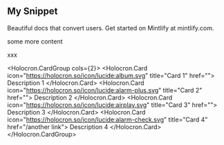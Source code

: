 ## My Snippet

<Info>Beautiful docs that convert users. Get started on Mintlify at mintlify.com.</Info>

some more content

xxx

<Holocron.CardGroup cols={2}>
    <Holocron.Card icon="https://holocron.so/icon/lucide:album.svg" title="Card 1" href="">
        Description 1
    </Holocron.Card>
    <Holocron.Card icon="https://holocron.so/icon/lucide:alarm-plus.svg" title="Card 2" href="">
        Description 2
    </Holocron.Card>
    <Holocron.Card icon="https://holocron.so/icon/lucide:airplay.svg" title="Card 3" href="">
        Description 3
    </Holocron.Card>
    <Holocron.Card icon="https://holocron.so/icon/lucide:alarm-check.svg" title="Card 4" href="/another link">
        Description 4
    </Holocron.Card>
</Holocron.CardGroup>

